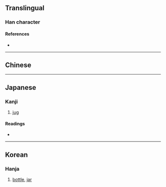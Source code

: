 {{also|瓶}}
{{character info}}
==Translingual==

===Han character===
{{Han char|rn=98|rad=瓦|as=08|sn=13|four=|canj=YJYJN|ids=⿰幷瓦}}

====References====
* {{Han ref|kx=0750.030|dkj=21537|dj=1158.220|hdz=21427.010|uh=7501|ud=29953}}

----

==Chinese==
{{zh-see|瓶}}

----

==Japanese==
{{ja-kanji forms|瓶|甁}}

===Kanji===
{{ja-kanji|grade=|rs=瓦08|shin=瓶}}

# [[jug]]

====Readings====
* {{ja-readings|on=[[へい]] (hei), [[びん]] (bin)|kun=[[かめ]] (kame)|nanori=}}

----

==Korean==

===Hanja===
{{ko-hanja/new|병|병}}

# [[bottle]], [[jar]]